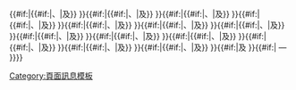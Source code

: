 {{Hatnote|{{{altphrase|參見}}}：{{#if:{{{1|}}} |<!--then:-->{{{1}}}|<!--else:-->{{Error|{{tl|See_also2}}需要最少一個條目名稱}}
}}{{#if:{{{2|}}}|{{#if:{{{3|}}}|、|及}}{{{2}}}
}}{{#if:{{{3|}}}|{{#if:{{{4|}}}|、|及}}{{{3}}}
}}{{#if:{{{4|}}}|{{#if:{{{5|}}}|、|及}}{{{4}}}
}}{{#if:{{{5|}}}|{{#if:{{{6|}}}|、|及}}{{{5}}}
}}{{#if:{{{6|}}}|{{#if:{{{7|}}}|、|及}}{{{6}}}
}}{{#if:{{{7|}}}|{{#if:{{{8|}}}|、|及}}{{{7}}}
}}{{#if:{{{8|}}}|{{#if:{{{9|}}}|、|及}}{{{8}}}
}}{{#if:{{{9|}}}|{{#if:{{{10|}}}|、|及}}{{{9}}}
}}{{#if:{{{10|}}}|{{#if:{{{11|}}}|、|及}}{{{10}}}
}}{{#if:{{{11|}}}|{{#if:{{{12|}}}|、|及}}{{{11}}}
}}{{#if:{{{12|}}}|{{#if:{{{13|}}}|、|及}}{{{12}}}
}}{{#if:{{{13|}}}|{{#if:{{{14|}}}|、|及}}{{{13}}}
}}{{#if:{{{14|}}}|{{#if:{{{15|}}}|、|及}}{{{14}}}
}}{{#if:{{{15|}}}|及{{{15}}}
}}{{#if:{{{16|}}}| — <br/>{{Error|{{tl|See_also2}}只能-{zh-hant:支援;zh-hans:支持;}-最多15個條目}}
}}}}<noinclude>
{{Documentation}}
[[Category:頁面訊息模板]]
</noinclude>